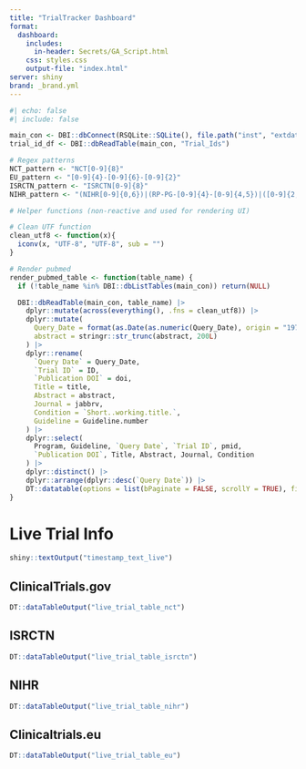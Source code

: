 ```yaml
---
title: "TrialTracker Dashboard"
format: 
  dashboard:
    includes:
      in-header: Secrets/GA_Script.html
    css: styles.css
    output-file: "index.html"
server: shiny
brand: _brand.yml
---
```


```r
#| echo: false
#| include: false

main_con <- DBI::dbConnect(RSQLite::SQLite(), file.path("inst", "extdata", "RSQLite_data", "TrialTracker-db.sqlite"))
trial_id_df <- DBI::dbReadTable(main_con, "Trial_Ids")

# Regex patterns
NCT_pattern <- "NCT[0-9]{8}"
EU_pattern <- "[0-9]{4}-[0-9]{6}-[0-9]{2}"
ISRCTN_pattern <- "ISRCTN[0-9]{8}"
NIHR_pattern <- "(NIHR[0-9]{0,6})|(RP-PG-[0-9]{4}-[0-9]{4,5})|([0-9]{2,3}[/-][0-9]{2,4}[/-][0-9]{2,4})|(^ICA-.*-[0-9]{3})"

# Helper functions (non-reactive and used for rendering UI)

# Clean UTF function
clean_utf8 <- function(x){
  iconv(x, "UTF-8", "UTF-8", sub = "")
}

# Render pubmed
render_pubmed_table <- function(table_name) {
  if (!table_name %in% DBI::dbListTables(main_con)) return(NULL)

  DBI::dbReadTable(main_con, table_name) |>
    dplyr::mutate(across(everything(), .fns = clean_utf8)) |>
    dplyr::mutate(
      Query_Date = format(as.Date(as.numeric(Query_Date), origin = "1970-01-01"), "%Y/%m/%d"),
      abstract = stringr::str_trunc(abstract, 200L)
    ) |>
    dplyr::rename(
      `Query Date` = Query_Date,
      `Trial ID` = ID,
      `Publication DOI` = doi,
      Title = title,
      Abstract = abstract,
      Journal = jabbrv,
      Condition = `Short..working.title.`,
      Guideline = Guideline.number
    ) |>
    dplyr::select(
      Program, Guideline, `Query Date`, `Trial ID`, pmid,
      `Publication DOI`, Title, Abstract, Journal, Condition
    ) |>
    dplyr::distinct() |>
    dplyr::arrange(dplyr::desc(`Query Date`)) |>
    DT::datatable(options = list(bPaginate = FALSE, scrollY = TRUE), filter = "top")
}


```


# Live Trial Info

```r
shiny::textOutput("timestamp_text_live")
```

<div style="height: 80vh;">
::: {.panel-tabset}

## ClinicalTrials.gov

```r
DT::dataTableOutput("live_trial_table_nct")
```

## ISRCTN

```r
DT::dataTableOutput("live_trial_table_isrctn")
```

## NIHR

```r
DT::dataTableOutput("live_trial_table_nihr")
```

## Clinicaltrials.eu

```r
DT::dataTableOutput("live_trial_table_eu")
```

:::
</div>

# Recent Status Changes

**Changes are from 31 days ago**

```r
shiny::textOutput("timestamp_text_recents")
```


<div style="height: 80vh;">
::: {.panel-tabset}

### ClinicalTrials.gov

```r
DT::dataTableOutput("nct_monthly_change")
```

### ISRCTN

```r
DT::dataTableOutput("isrctn_monthly_change")
```

### NIHR

```r
DT::dataTableOutput("nihr_monthly_change")
```

### Clinicaltrials.eu

```r
DT::dataTableOutput("clinicaltrialseu_monthly_change")
```

:::
</div>

# No Changes in Last 6m

```r
shiny::textOutput("timestamp_text_no_changes")
```

<div style="height: 80vh;">
::: {.panel-tabset}

### ClinicalTrials.gov

```r
DT::dataTableOutput("no_change_nct")
```

### ISRCTN

```r
DT::dataTableOutput("no_change_isrctn")
```

### NIHR

```r
DT::dataTableOutput("no_change_nihr")
```

### Clinicaltrials.eu

```r
DT::dataTableOutput("no_change_cteu")
```
:::
</div>

# Pubmed Publications

<div style="height: 80vh;">
::: {.panel-tabset}

### ClinicalTrials.gov

```r
render_pubmed_table("NCT_PM")
```

### ISRCTN

```r
render_pubmed_table("ISRCTN_PM")
```

### NIHR

```r
render_pubmed_table("NIHR_PM")
```

### Clinicaltrials.eu

```r
render_pubmed_table("EU_PM")
```

:::
</div>

# Add/Remove Trials and Trial Comments

::: {.panel-tabset}

### Add Trial

<div style="max-height: 80vh; overflow-y: auto;">

There are two ways to add trials:

1.  Add one at a time, choosing the relevant registry button, completing the guideline number, trial ID, and URL boxes, then pressing 'add trial'.
2.  Add more than one trial at once by uploading a spreadsheet containing relevant details using the 'choose file' box on the next tab.

**Note that Trial ID reference number must be in the correct format. Eg:**

-   Clinicaltrials.gov - "NCT03883230"
-   ISRCTN - "ISRCTN11735271"
-   NIHR - "14-158-02" or "14/158/02" or "RP-PG-0109-10056"
-   Clinicaltrials.eu - "2007-003673-21" (omit the last two letters designating country)

```r

shiny::inputPanel(
  shiny::h3("Add Single Trial"),
  shiny::radioButtons(
    "registry_add",
    label = "",
    choices = c(
      "Clinicaltrials.gov" = "NCT_Ids",
      "ISRCTN" = "ISRCTN_Ids",
      "NIHR" = "NIHR_Ids",
      "Clinicaltrials.eu" = "EU_Ids"
    )
  ),
  shiny::selectInput(
    "guideline_program_add",
    label = "Enter program description",
    choices = c("COVID", "IP", "Other"),
    selected = "COVID"
  ),
  shiny::textInput(
    "guideline_reference_add",
    label = "Enter guideline number(s)",
    placeholder = "e.g. CG179"
  ),
  shiny::textInput("ID_add", label = "Enter Trial ID reference number", placeholder = " e.g. NCT03597750"),
  shiny::textInput("URL_add", label = "Paste URL to trial page in registry", placeholder = "e.g. https://clinicaltrials.gov/ct2/show/NCT03597750"),
  shiny::actionButton("button_add", "Add trial")
)
shiny::mainPanel(shiny::uiOutput("single_result"))

```

</div>

### Add Multiple Trials

<div style="max-height: 80vh; overflow-y: auto;">

```r

shiny::inputPanel(
  shiny::h3("Add Multiple Trials via csv file"),
  shiny::downloadButton("downloadtemplate", label = "Download template"),
  shiny::fileInput(
    "uploadtemplate",
    label = "Upload completed template",
    multiple = FALSE,
    accept = ".csv"
  ),
  shiny::actionButton("button_add_multi", label = "Add trial spreadsheet")
)
shiny::mainPanel(
  shiny::uiOutput("multi_result"),
  shiny::textOutput("multi_error"),
  shiny::textOutput("multi_fail"),
  shiny::textOutput("multi_success")
)

```

</div>

### Remove or Archive Trial

<div style="max-height: 80vh; overflow-y: auto;">

Select relevant registry and trial ID reference number below, along with any comments if archiving.

'Archiving' moves the trial information from the live lists to the relevant archived trials list, where it will no longer be updated. 'Deleting' will remove the trial from the live lists and information will not be stored

```r

shiny::inputPanel(
  shiny::h3("Remove or Archive Trial"),
  shiny::radioButtons(
    "registry_remove",
    label = "Registry",
    choices = c(
      "Clinicaltrials.gov" = "NCT_Ids",
      "ISRCTN" = "ISRCTN_Ids",
      "NIHR" = "NIHR_Ids",
      "Clinicaltrials.eu" = "EU_Ids"
    )
  ),
  shiny::selectInput("ID_remove", label = "Select Trial ID reference number", choices = ""),
  #shiny::textOutput("choices_list"),
  shiny::actionButton("button_delete", "Delete trial"),
  shiny::textInput("comments_archive", "Archive Comments"),
  shiny::actionButton("button_archive", "Archive trial"),
  shiny::downloadButton("button_download_dbs", label = "Download SQLite data")
)

shiny::mainPanel(shiny::textOutput("success_delete"),
                 shiny::textOutput("success_archive"))

```

</div>

### Trial Comments

<div style="max-height: 80vh; overflow-y: auto;">

Select trial and amend comments in the box below

```r

shiny::inputPanel(
  shiny::h3("Add/Amend Trial Comments"),
  shiny::radioButtons(
    "registry_comment",
    label = "Registry",
    choices = c(
      "Clinicaltrials.gov" = "NCT_Ids",
      "ISRCTN" = "ISRCTN_Ids",
      "NIHR" = "NIHR_Ids",
      "Clinicaltrials.eu" = "EU_Ids"
    )
  ),
  shiny::selectInput("ID_comment", label = "Select Trial ID reference number", choices = ""),
  shiny::textAreaInput(
    "trial_comments",
    label = "Comments",
    placeholder = "Trial Comments",
    resize = "both"
  ),
  shiny::actionButton("button_comment", "Amend Comments")
)

shiny::mainPanel(shiny::textOutput("success_comment"))

```

</div>

:::

# Archived Trials

<div style="height: 80vh;">

::: {.panel-tabset}

### ClinicalTrials.gov Archive

```r

DBI::dbReadTable(main_con, "NCT_rxv") |>
  dplyr::mutate(across(.cols = everything(), .fns = clean_utf8),
    `Archive Date` = lubridate::as_date(as.numeric(Query_Date))
  ) |>
  dplyr::select(
    -SeeAlsoLinkURL,
    -Query_Date
  ) |>
  dplyr::select(`Archive Date`,
    everything(),
    `Archiving Comments` = Archiving_Comments
  ) |>
  dplyr::rename(
    "Guideline" = Guideline.number,
    `NCT ID` = NCTId,
    `Org Study ID` = OrgStudyId,
    Title = BriefTitle,
    Status = OverallStatus,
    `Primary Completion Date` = PrimaryCompletionDate,
    `Completion Date` = CompletionDate,
    `Results Submit Date` = ResultsFirstSubmitDate,
    `Results Post Date` = ResultsFirstPostDate,
    `Last Update` = LastUpdatePostDate
  ) |>
  dplyr::distinct() |>
  DT::datatable(options = list(bPaginate = FALSE, scrollY = TRUE), filter = "top")
```

### ISRCTN Archive

```r

DBI::dbReadTable(main_con, "ISRCTN_rxv") |>
  dplyr::mutate(across(.cols = everything(), .fns = clean_utf8),
    `Archive Date` = lubridate::as_date(as.numeric(Query_Date))
  ) |>
  dplyr::select(-Query_Date) |>
  dplyr::select(
    `Archive Date`,
    everything()
  ) |>
  dplyr::rename(
    "Program or Guideline" = Guideline.number,
    `ISRCTN ID` = ISRCTN_No,
    Title = Public_Title,
    `Scientific Title` = Scientific_Title,
    `Recruitment Status` = Recruitment_Status,
    `Results completed date` = Results_date_completed,
    `Results URL` = Results_url_link,
    `Results summary` = Results_summary,
    `Results posted date` = Results_date_posted,
    `Results published date` = Results_date_first_publication,
    `Archiving Comments` = Archiving_Comments
  ) |>
  dplyr::distinct() |>
  DT::datatable(options = list(bPaginate = FALSE, scrollY = TRUE), filter = "top")
```

### NIHR Archive

```r

DBI::dbReadTable(main_con, "NIHR_rxv") |>
  dplyr::mutate(across(.cols = everything(), .fns = clean_utf8),
    `Archive Date` = lubridate::as_date(as.numeric(Query_Date))
  ) |>
  dplyr::select(-Query_Date) |>
  dplyr::select(
    `Archive Date`,
    everything()
  ) |>
  dplyr::rename(
    "Program or Guideline" = Guideline.number,
    `NIHR ID` = project_id,
    `Project Title` = project_title,
    Status = project_status,
    `End Date` = end_date,
    `Archiving Comments` = Archiving_Comments
  ) |>
  dplyr::distinct() |>
  DT::datatable(options = list(bPaginate = FALSE, scrollY = TRUE), filter = "top")
```

### EU Archive

```r

DBI::dbReadTable(main_con, "EU_rxv") |>
  dplyr::select(-a31_title_of_the_trial_for_lay_people_in_easily_understood_ie_nontechnical_language, -EU_Ids) |>
  dplyr::mutate(across(.cols = everything(), .fns = clean_utf8),
    `Archive Date` = lubridate::as_date(as.numeric(Query_Date))
  ) |>
  dplyr::select(-Query_Date) |>
  dplyr::rename(
    "Program or Guideline" = Guideline.number,
    `Clinicaltrials.eu ID` = `X_id`,
    `End of Trial Status` = p_end_of_trial_status,
    Title = a3_full_title_of_the_trial,
    `Abbreviated Title` = a32_name_or_abbreviated_title_of_the_trial_where_available,
    `Sponsor ID` = a41_sponsors_protocol_code_number,
    `Archiving Comments` = Archiving_Comments
  ) |>
  dplyr::distinct() |>
  DT::datatable(options = list(bPaginate = FALSE, scrollY = TRUE), filter = "top")
```

:::

</div>

```r

# Inititalise reactive vals for live trial info tables
nct_data <- shiny::reactiveVal(DBI::dbReadTable(main_con, "NCT"))
isrctn_data <- shiny::reactiveVal(DBI::dbReadTable(main_con, "ISRCTN"))
eu_data <- shiny::reactiveVal(DBI::dbReadTable(main_con, "EU"))
nihr_data <- shiny::reactiveVal(DBI::dbReadTable(main_con, "NIHR"))

# Initialise timestamp 
last_refreshed <- shiny::reactiveVal(file.info("inst/extdata/RSQLite_data/TrialTracker-db.sqlite")$mtime)

# Create output for 'last_updated' timestamp
output$timestamp_text_live <- shiny::renderText({
  paste(
    "🔄 Last refreshed at:",
    format(lubridate::with_tz(last_refreshed(), "UTC"), "%Y-%m-%d %H:%M:%S UTC")
  )
})
output$timestamp_text_recents <- shiny::renderText({
  paste(
    "🔄 Last refreshed at:",
    format(lubridate::with_tz(last_refreshed(), "UTC"), "%Y-%m-%d %H:%M:%S UTC")
  )
})
output$timestamp_text_no_changes <- shiny::renderText({
  paste(
    "🔄 Last refreshed at:",
    format(lubridate::with_tz(last_refreshed(), "UTC"), "%Y-%m-%d %H:%M:%S UTC")
  )
})


# Central refresh function
refresh_all_data <- function() {
  
  #Call Update Script
  trialtracker::download_trial_info_wrapper_no_pm_or_email()

  #Update reactives with new sqlite tables
  nct_data(DBI::dbReadTable(main_con, "NCT"))
  isrctn_data(DBI::dbReadTable(main_con, "ISRCTN"))
  eu_data(DBI::dbReadTable(main_con, "EU"))
  nihr_data(DBI::dbReadTable(main_con, "NIHR"))

  last_refreshed(file.info("inst/extdata/RSQLite_data/TrialTracker-db.sqlite")$mtime)
}



```

```r

# Shared helper for rendering livetrialinfos
render_live_trial_table <- function(data, id_col, ids, rename_list, reorder_cols = NULL, extra_mutate = NULL, extra_filter = NULL) {
  data_filtered <- if (is.function(extra_filter)) extra_filter(data) else data

  date_added_df <- data_filtered |>
    dplyr::summarise(`Date Added` = lubridate::as_date(min(Query_Date - 1L)), .by = {{ id_col }})

  processed <- data_filtered |>
    dplyr::filter({{ id_col }} %in% ids) |>
    dplyr::left_join(date_added_df, by = rlang::as_string(rlang::ensym(id_col))) |>
    dplyr::slice_max(Query_Date, n = 1L, with_ties = TRUE) |>
    dplyr::select(-Query_Date) |>
    dplyr::mutate(across(.cols = everything(), .fns = clean_utf8))

  if (is.function(extra_mutate)) processed <- extra_mutate(processed)

  processed <- processed |>
    dplyr::rename(!!!rename_list)

  if (!is.null(reorder_cols)) {
    processed <- processed |>
      dplyr::select(dplyr::all_of(reorder_cols))
  }

  processed |>
    dplyr::arrange(desc(`Date Added`)) |>
    dplyr::distinct()
}

# Live trial status tables
output$live_trial_table_nct <- DT::renderDT({
  
  req(main_con, trial_id_df, nct_data())

  render_live_trial_table(
    data = nct_data(),
    id_col = NCTId,
    ids = trial_id_df$NCT_Ids,
    rename_list = c(
      Guideline = "Guideline.number",
      `NCT ID` = "NCTId",
      `Org Study ID` = "OrgStudyId",
      Title = "BriefTitle",
      Status = "OverallStatus",
      `Primary Completion Date` = "PrimaryCompletionDate",
      `Completion Date` = "CompletionDate",
      `Results Submit Date` = "ResultsFirstSubmitDate",
      `Results Post Date` = "ResultsFirstPostDate",
      `Last Update` = "LastUpdatePostDate"
    ),
    reorder_cols = c("Program", "Guideline", "Date Added", "NCT ID", "Org Study ID", "Title", "Status",
                     "Primary Completion Date", "Completion Date", "Results Submit Date", "Results Post Date", "Last Update"),
    extra_mutate = ~ dplyr::mutate(., across(PrimaryCompletionDate:LastUpdatePostDate,
                                ~ lubridate::as_date(lubridate::parse_date_time(., c("ymd", "bdy"), truncated = 1))))
  )
}, options = list(bPaginate = FALSE, scrollY = TRUE), filter = "top")
output$live_trial_table_isrctn <- DT::renderDT({
  
  req(main_con, trial_id_df, isrctn_data())

  render_live_trial_table(
    data = isrctn_data(),
    id_col = ISRCTN_No,
    ids = trial_id_df$ISRCTN_Ids,
    rename_list = c(
      Guideline = "Guideline.number",
      `ISRCTN ID` = "ISRCTN_No",
      Title = "Public_Title",
      `Scientific Title` = "Scientific_Title",
      `Recruitment Status` = "Recruitment_Status",
      `Results URL` = "Results_url_link",
      `Results summary` = "Results_summary"
    ),
    reorder_cols = c("Program", "Guideline", "Date Added", "URL", "ISRCTN ID", "Title", "Acronym",
                     "Scientific Title", "Recruitment Status", "Results URL", "Results summary",
                     "Results_date_completed", "Results_date_posted", "Results_date_first_publication", "Comments"),
    extra_mutate = ~ dplyr::mutate(.,
      `Results_date_completed` = lubridate::dmy(Results_date_completed),
      `Results_date_posted` = lubridate::dmy(Results_date_posted),
      `Results_date_first_publication` = lubridate::dmy(Results_date_first_publication)
    )
  )
}, options = list(bPaginate = FALSE, scrollY = TRUE), filter = "top")
output$live_trial_table_nihr <- DT::renderDT({
  
  req(main_con, trial_id_df, nihr_data())

  render_live_trial_table(
    data = nihr_data(),
    id_col = project_id,
    ids = trial_id_df$NIHR_Ids,
    rename_list = c(
      Guideline = "Guideline.number",
      `NIHR ID` = "project_id",
      `Project Title` = "project_title",
      Status = "project_status",
      `End Date` = "end_date"
    ),
    reorder_cols = c("Program", "Guideline", "Date Added", "NIHR ID", "Project Title", "Status", "End Date", "Comments"),
    extra_filter = ~ dplyr::mutate(., project_id_filter = stringr::str_replace_all(project_id, "[^\\d]", "")) |>
                   dplyr::filter(project_id_filter %in% stringr::str_replace_all(trial_id_df$NIHR_Ids, "[^\\d]", "")) |>
                   dplyr::select(-project_id_filter)
  )
}, options = list(bPaginate = FALSE, scrollY = TRUE), filter = "top")
output$live_trial_table_eu <- DT::renderDT({
  
  req(main_con, trial_id_df, eu_data())

  render_live_trial_table(
    data = eu_data(),
    id_col = EU_Ids,
    ids = trial_id_df$EU_Ids,
    rename_list = c(
      Guideline = "Guideline.number",
      `Clinicaltrials.eu ID` = "X_id",
      `End of Trial Status` = "p_end_of_trial_status",
      Title = "a3_full_title_of_the_trial",
      `Abbreviated Title` = "a32_name_or_abbreviated_title_of_the_trial_where_available",
      `Sponsor ID` = "a41_sponsors_protocol_code_number"
    ),
    reorder_cols = c("Program", "Guideline", "Date Added", "Clinicaltrials.eu ID", "Title",
                     "Abbreviated Title", "End of Trial Status", "Sponsor ID", "Comments"),
    extra_filter = ~ dplyr::mutate(., short_id = stringr::str_sub(X_id, 1L, 14L)) |>
                   dplyr::filter(short_id %in% trial_id_df$EU_Ids) |>
                   dplyr::select(-short_id, -a31_title_of_the_trial_for_lay_people_in_easily_understood_ie_nontechnical_language, -EU_Ids)
  )
}, options = list(bPaginate = FALSE, scrollY = TRUE), filter = "top")

```

```r

# Variable for cutoff date (31 days)
cutoff_date <- Sys.Date() - 31L

# Helper function to generate old and new dfs for changes
get_new_old_df <- function(data, id_col, ids) {
  new_df <- data |>
    dplyr::filter({{ id_col }} %in% ids) |>
    dplyr::slice_max(Query_Date, n = 1L, with_ties = TRUE)

  old_df <- data |>
    dplyr::filter(Query_Date <= cutoff_date, {{ id_col }} %in% ids) |>
    dplyr::slice_max(Query_Date, n = 1L, with_ties = TRUE)

  list(new = new_df, old = old_df)
}

# Recent Status Changes Tables
output$nct_monthly_change <- DT::renderDT({
  
  req(main_con, trial_id_df, nct_data())

  dfs <- get_new_old_df(nct_data(), NCTId, trial_id_df$NCT_Ids)

  compareDF::compare_df(
    dfs$new,
    dfs$old,
    group_col = c("Guideline.number", "NCTId"),
    exclude = c("Query_Date", "Comments", "Condition", "BriefTitle", "Acronym", "PrimaryCompletionDate", "ResultsFirstSubmitDate", "SeeAlsoLinkURL"),
    stop_on_error = FALSE
  )$comparison_df |>
    dplyr::left_join(dfs$new |> dplyr::select(BriefTitle, Program, Guideline.number, URL, NCTId, Condition, ResultsFirstSubmitDate, Acronym, Comments),
                     by = c("Program", "Guideline.number", "URL", "NCTId")) |>
    dplyr::mutate(
      URL2 = paste0("https://clinicaltrials.gov/ct2/show/", NCTId),
      Title = stringr::str_trunc(BriefTitle, 80L),
      Condition = stringr::str_trunc(Condition, 30L)
    ) |>
    dplyr::mutate(across(everything(), .fns = clean_utf8)) |>
    dplyr::mutate(across(c(CompletionDate:LastUpdatePostDate),
                         ~ lubridate::as_date(lubridate::parse_date_time(.x, c("ymd", "bdy"), truncated = 1L)))) |>
    dplyr::select(Change = chng_type, Program, Guideline = Guideline.number, URL = URL2, Acronym, Title, Condition,
                  Status = OverallStatus, `Completion Date` = CompletionDate,
                  `Results Submit Date` = ResultsFirstSubmitDate,
                  `Last Update Date` = LastUpdatePostDate, Comments) |>
    dplyr::distinct()
}, options = list(bPaginate = FALSE, scrollY = TRUE), filter = "top")
output$isrctn_monthly_change <- DT::renderDT({
  
  req(main_con, trial_id_df, isrctn_data())

  dfs <- get_new_old_df(isrctn_data(), ISRCTN_No, trial_id_df$ISRCTN_Ids)

  compareDF::compare_df(
    dfs$new,
    dfs$old,
    group_col = c("Guideline.number", "ISRCTN_No"),
    exclude = c("Query_Date", "Comments"),
    stop_on_error = FALSE
  )$comparison_df |>
    dplyr::left_join(dfs$new) |>
    dplyr::mutate(
      Title = stringr::str_trunc(Scientific_Title, 75L),
      across(everything(), .fns = clean_utf8),
      Results_date_completed = lubridate::dmy(Results_date_completed),
      Results_date_posted = lubridate::dmy(Results_date_posted),
      Results_date_first_publication = lubridate::dmy(Results_date_first_publication)
    ) |>
    dplyr::select(Change = chng_type, Program, Guideline = Guideline.number, URL, Acronym, Title,
                  Status = Recruitment_Status, `Results URL` = Results_url_link, `Results Summary` = Results_summary,
                  `Results Completed` = Results_date_completed, `Results Posted` = Results_date_posted,
                  `Results Published` = Results_date_first_publication) |>
    dplyr::distinct()
}, options = list(bPaginate = FALSE, scrollY = TRUE), filter = "top")
output$nihr_monthly_change <- DT::renderDT({
  
  req(main_con, trial_id_df, nihr_data())

  trial_ids <- stringr::str_replace_all(trial_id_df$NIHR_Ids, "[^\\d]", "")

  dfs <- get_new_old_df(
    nihr_data() |> dplyr::mutate(project_id_filter = stringr::str_replace_all(project_id, "[^\\d]", "")),
    project_id_filter,
    trial_ids
  )

  dfs <- lapply(dfs, function(df) df |> dplyr::select(-project_id_filter))

  compareDF::compare_df(
    dfs$new,
    dfs$old,
    group_col = c("Guideline.number", "project_id"),
    exclude = c("Query_Date", "Comments"),
    stop_on_error = FALSE
  )$comparison_df |>
    dplyr::left_join(dfs$new) |>
    dplyr::mutate(
      Title = stringr::str_trunc(project_title, 90L),
      across(everything(), .fns = clean_utf8)
    ) |>
    dplyr::select(
      Change = chng_type,
      Program,
      Guideline = Guideline.number,
      URL,
      `NIHR ID` = project_id,
      Title,
      Status = project_status,
      `End Date` = end_date
    ) |>
    dplyr::distinct()
}, options = list(bPaginate = FALSE, scrollY = TRUE), filter = "top")
output$clinicaltrialseu_monthly_change <- DT::renderDT({
  
  req(main_con, trial_id_df, eu_data())

  dfs <- get_new_old_df(eu_data(), EU_Ids, trial_id_df$EU_Ids)

  compareDF::compare_df(
    dfs$new,
    dfs$old,
    group_col = c("Guideline.number", "EU_Ids"),
    exclude = c("Query_Date", "Comments"),
    stop_on_error = FALSE
  )$comparison_df |>
    dplyr::left_join(dfs$new) |>
    dplyr::mutate(
      Title = stringr::str_trunc(a3_full_title_of_the_trial, 90L),
      across(everything(), .fns = clean_utf8)
    ) |>
    dplyr::select(
      Change = chng_type,
      Program,
      Guideline = Guideline.number,
      URL,
      `EU ID` = EU_Ids,
      Status = p_end_of_trial_status,
      Acronym = a32_name_or_abbreviated_title_of_the_trial_where_available,
      Title
    ) |>
    dplyr::distinct()
}, options = list(bPaginate = FALSE, scrollY = TRUE), filter = "top")

```

```r

# Shared helper for no-change tables
generate_nochange_table <- function(data, id_col, rename_list, drop_cols = NULL, reorder_cols = NULL, date_cols = NULL, extra_mutate = NULL) {
  req(data)

  max_date <- max(data$Query_Date, na.rm = TRUE)
  old_date <- max_date - months(6L)

  current <- dplyr::filter(data, Query_Date == max_date)
  old <- dplyr::filter(data, Query_Date == old_date)

  date_added <- data |>
    dplyr::summarise(`Date Added` = lubridate::as_date(min(Query_Date - 1L)), .by = {{ id_col }})

  joined <- dplyr::inner_join(current, old, by = names(current)[2:(ncol(current) - 1)], keep = FALSE) |>
    dplyr::select(-contains(".x"), -contains(".y")) |>
    dplyr::left_join(date_added, by = rlang::as_string(rlang::ensym(id_col))) |>
    dplyr::mutate(across(.cols = everything(), .fns = clean_utf8))

  if (!is.null(date_cols)) {
    joined <- joined |>
      dplyr::mutate(across(all_of(date_cols), ~ lubridate::as_date(lubridate::parse_date_time(.x, c("ymd", "bdy", "dmy"), truncated = 1))))
  }

  if (is.function(extra_mutate)) {
    joined <- extra_mutate(joined)
  }

  if (!is.null(drop_cols)) {
    joined <- dplyr::select(joined, -dplyr::any_of(drop_cols))
  }

  joined <- joined |>
    dplyr::rename(!!!rename_list)

  if (!is.null(reorder_cols)) {
    joined <- dplyr::select(joined, dplyr::all_of(reorder_cols))
  }

  joined |>
    dplyr::distinct()
}

# Tables
output$no_change_nct <- DT::renderDT({
  generate_nochange_table(
    data = nct_data(),
    id_col = NCTId,
    rename_list = c(
      "Guideline" = "Guideline.number",
      `NCT ID` = "NCTId",
      `Org Study ID` = "OrgStudyId",
      Title = "BriefTitle",
      Status = "OverallStatus",
      `Primary Completion Date` = "PrimaryCompletionDate",
      `Completion Date` = "CompletionDate",
      `Results Submit Date` = "ResultsFirstSubmitDate",
      `Results Post Date` = "ResultsFirstPostDate",
      `Last Update` = "LastUpdatePostDate"
    ),
    drop_cols = "SeeAlsoLinkURL",
    reorder_cols = c("Program", "Guideline", "Date Added", "NCT ID", "Org Study ID", "Title", "Status",
                     "Primary Completion Date", "Completion Date", "Results Submit Date", "Results Post Date", "Last Update"),
    date_cols = c("PrimaryCompletionDate", "CompletionDate", "ResultsFirstSubmitDate", "ResultsFirstPostDate", "LastUpdatePostDate")
  )
}, options = list(bPaginate = FALSE, scrollY = TRUE), filter = "top")
output$no_change_isrctn <- DT::renderDT({
  generate_nochange_table(
    data = isrctn_data(),
    id_col = ISRCTN_No,
    rename_list = c(
      "Guideline" = "Guideline.number",
      `ISRCTN ID` = "ISRCTN_No",
      Title = "Public_Title",
      `Scientific Title` = "Scientific_Title",
      `Recruitment Status` = "Recruitment_Status",
      `Results completed date` = "Results_date_completed",
      `Results URL` = "Results_url_link",
      `Results summary` = "Results_summary",
      `Results posted date` = "Results_date_posted",
      `Results published date` = "Results_date_first_publication"
    ),
    reorder_cols = c("Program", "Guideline", "Date Added", "ISRCTN ID", "Title", "Scientific Title",
                     "Recruitment Status", "Results URL", "Results summary",
                     "Results completed date", "Results posted date", "Results published date"),
    extra_mutate = ~ dplyr::mutate(.,
      Results_date_completed = lubridate::dmy(Results_date_completed),
      Results_date_posted = lubridate::dmy(Results_date_posted),
      Results_date_first_publication = lubridate::dmy(Results_date_first_publication)
    )
  )
}, options = list(bPaginate = FALSE, scrollY = TRUE), filter = "top")
output$no_change_nihr <- DT::renderDT({
  generate_nochange_table(
    data = nihr_data(),
    id_col = project_id,
    rename_list = c(
      "Guideline" = "Guideline.number",
      `NIHR ID` = "project_id",
      `Project Title` = "project_title",
      Status = "project_status",
      `End Date` = "end_date"
    ),
    reorder_cols = c("Program", "Guideline", "Date Added", "NIHR ID", "Project Title", "Status", "End Date")
  )
}, options = list(bPaginate = FALSE, scrollY = TRUE), filter = "top")
output$no_change_cteu <- DT::renderDT({
  generate_nochange_table(
    data = eu_data() |> dplyr::select(-a31_title_of_the_trial_for_lay_people_in_easily_understood_ie_nontechnical_language, -EU_Ids),
    id_col = X_id,
    rename_list = c(
      "Guideline" = "Guideline.number",
      `Clinicaltrials.eu ID` = "X_id",
      `End of Trial Status` = "p_end_of_trial_status",
      Title = "a3_full_title_of_the_trial",
      `Abbreviated Title` = "a32_name_or_abbreviated_title_of_the_trial_where_available",
      `Sponsor ID` = "a41_sponsors_protocol_code_number"
    ),
    reorder_cols = c("Program", "Guideline", "Date Added", "Clinicaltrials.eu ID", "Title",
                     "Abbreviated Title", "End of Trial Status", "Sponsor ID")
  )
}, options = list(bPaginate = FALSE, scrollY = TRUE), filter = "top")

```

```r

#### Functionality to add / remove / archive /comment

### ADD SINGLE TRIAL
  
# SQL template for adding single trial
sql_add <-
  "INSERT INTO Trial_Ids ([Program], [Guideline.number], [URL], [?registry]) VALUES (?program_value, ?Guideline_Reference, ?URL, ?ID)"

# Reactive to create SQL statement to add single trial
exp_add <- shiny::reactive({
  DBI::sqlInterpolate(
    main_con,
    sql_add,
    registry = DBI::SQL(input$registry_add),
    program_value = input$guideline_program_add,
    Guideline_Reference = input$guideline_reference_add,
    URL = stringr::str_trim(input$URL_add),
    ID = stringr::str_trim(input$ID_add)
  )
})

# Single trial add logic
shiny::observeEvent(input$button_add, {
  valid_id_check <- stringr::str_detect(input$ID_add, paste(c(NCT_pattern, EU_pattern, ISRCTN_pattern, NIHR_pattern), collapse = "|"))

  if (valid_id_check) {
    shinybusy::show_modal_spinner(spin = "semipolar", color = "#344feb", text = "Adding Trial - please wait while the dashboard refreshes in background....")

    DBI::dbExecute(main_con, exp_add())

    refresh_all_data()

    shinybusy::remove_modal_spinner()

    output$single_result <- shiny::renderUI({
      shiny::HTML(as.character(div(
        style = "color: green;",
        "Trial Added!"
      )))
    })
  } else if (!valid_id_check) {
    output$single_result <- shiny::renderUI({
      shiny::HTML(as.character(div(
        style = "color: red;",
        "Error - Invalid trial ID reference number, please check ID against the above approved formats"
      )))
    })
  }
})

## ADD MULTIPLE TRIALS

# Function to allow downloading of template
output$downloadtemplate <- shiny::downloadHandler(
  filename = function() {
    "trialuploadtemplate.csv"
  },
  content = function(file) {
    readr::write_csv(
      readr::read_csv("trialuploadtemplate.csv",
        col_types = readr::cols(.default = readr::col_character())
      ),
      file,
      na = ""
    )
  }
)

# Reactive for multiple uploads
to_add <- shiny::reactive({
  inFile <- input$uploadtemplate
  upload <- readr::read_csv(file = inFile$datapath, col_types = cols(.default = col_character()))
})

# Multiple upload logic
shiny::observeEvent(input$uploadtemplate, {
  NCT_check <- stringr::str_detect(tidyr::replace_na(to_add()$NCT_Ids, ""), NCT_pattern)
  EU_check <- stringr::str_detect(tidyr::replace_na(to_add()$EU_Ids, ""), EU_pattern)
  ISRCTN_check <- stringr::str_detect(tidyr::replace_na(to_add()$ISRCTN_Ids, ""), ISRCTN_pattern)
  NIHR_check <- stringr::str_detect(tidyr::replace_na(to_add()$NIHR_Ids, ""), NIHR_pattern)
  Valid_ID <- {
    NCT_check | EU_check | ISRCTN_check | NIHR_check
  }
  
  errors <- which(!Valid_ID)

  ## Commented out as only used for debugging
  # output$errors <- shiny::renderText({
  #   paste0("errors = ", as.character(errors))
  # })
  # output$errors_length <- shiny::renderText({
  #   paste0("errors_length = ", as.character(length(errors)))
  # })

  if (length(errors) > 0L) {
    output$multi_result <- shiny::renderText({
      shiny::HTML(as.character(div(
        style = "color: red;",
        paste(
          "ERROR - Missing or incorrect Trial ID on line(s)", as.character(errors),
          ", please correct these IDs and reupload the file"
        )
      )))
    })
  } else if (length(errors) == 0L) {
    output$multi_result <- shiny::renderText({
      shiny::HTML(as.character(div(
        style = "color: green;",
        "File has passed input checks and is ready for upload"
      )))
    })
  }
})
shiny::observeEvent(input$button_add_multi, {
  NCT_check <- stringr::str_detect(tidyr::replace_na(to_add()$NCT_Ids, ""), NCT_pattern)
  EU_check <- stringr::str_detect(tidyr::replace_na(to_add()$EU_Ids, ""), EU_pattern)
  ISRCTN_check <- stringr::str_detect(tidyr::replace_na(to_add()$ISRCTN_Ids, ""), ISRCTN_pattern)
  NIHR_check <- stringr::str_detect(tidyr::replace_na(to_add()$NIHR_Ids, ""), NIHR_pattern)
  Valid_ID <- {
    NCT_check | EU_check | ISRCTN_check | NIHR_check
  }
  multi_errors <- which(!Valid_ID)

  ## Commented out as only used for debugging
  # output$multi_errors <- shiny::renderText({
  #   paste0("multi_errors = ", as.character(multi_errors))
  # })
  # output$multi_errors_length <- shiny::renderText({
  #   paste0("multi_errors_length = ", as.character(length(multi_errors)))
  # })

  if (length(multi_errors) == 0L) {
    shinybusy::show_modal_spinner(spin = "semipolar", color = "#344feb", text = "Adding Trials - please wait while the dashboard refreshes in background....")

    DBI::dbAppendTable(main_con, "Trial_Ids", to_add())

    refresh_all_data()

    shinybusy::remove_modal_spinner()

    output$multi_result <- shiny::renderText({
      shiny::HTML(as.character(div(
        style = "color: green;",
        "Multiple Trials Added! - please refresh browser to see trial details on Live Trial Info tab"
      )))
    })
  } else if (length(multi_errors) > 0L) {
    output$multi_result <- shiny::renderText({
      shiny::HTML(as.character(div(
        style = "color: red;",
        "Error - Please correct errors in trial ID numbers on upload sheet before resubmitting"
      )))
    })
  }
})

#### REMOVE OR ARCHIVE TRIALS

# SQL template for deleting trial id from Trial_Ids
sql_delete <- "DELETE FROM Trial_Ids WHERE ?ColID = ?ID_Selected"

# Reactive to pull id to insert into SQL delete request
exp_delete <- shiny::reactive({
  DBI::sqlInterpolate(
    main_con,
    sql_delete,
    ColID = DBI::SQL(dplyr::case_when(
      input$registry_remove == "NIHR_Ids" ~ "REPLACE(REPLACE(NIHR_Ids, '-', ''),'/','')",
      TRUE ~ input$registry_remove
    )),
    ID_Selected = if (input$registry_remove == "NIHR_Ids") {
      stringr::str_replace_all(input$ID_remove, "(/)|(-)", "")
    } else {
      input$ID_remove
    }
  )
})

# Render output [used in debugging when enabled in UI]
output$exp_delete <- shiny::renderText(exp_delete())

#Delete logic
shiny::observeEvent(input$button_delete, {
  shinybusy::show_modal_spinner(spin = "semipolar", color = "#344feb", text = "Deleting Trial - please wait while the dashboard refreshes in background....")

  DBI::dbExecute(main_con, exp_delete())

  refresh_all_data()

  shinybusy::remove_modal_spinner()

  output$success_delete <- shiny::renderText("Trial Deleted! Refresh browser for this to update on the live trial lists")
})

#Update remove list
shiny::observeEvent(input$registry_remove, {
  choices_list <- DBI::dbReadTable(main_con, "Trial_Ids") |>
    dplyr::select(ids = input$registry_remove) |>
    tidyr::drop_na() |>
    dplyr::arrange(stringr::str_remove_all(ids, "[A-Z]|-")) |> 
    dplyr::pull(ids)
  
  shiny::updateSelectInput(session, "ID_remove", choices = choices_list)
  
  #output$choices_list <- shiny::renderText(choices_list)
  
})

# SQL template for SQL archive select statement
sql_archive <- "SELECT * FROM ?Orig_Table WHERE ?ColID = ?ID_Selected"

# Reactive for pulling id to insert into SQL archiving request
exp_archive_pull <- shiny::reactive({
  DBI::sqlInterpolate(
    main_con,
    sql_archive,
    Orig_Table = DBI::SQL(stringr::str_sub(input$registry_remove, end = -5L)),
    ColID = DBI::SQL(dplyr::case_when(
      input$registry_remove == "NCT_Ids" ~ "NCTId",
      input$registry_remove == "NIHR_Ids" ~ "REPLACE(REPLACE(project_id,'-',''),'/','')",
      input$registry_remove == "ISRCTN_Ids" ~ "ISRCTN_No",
      input$registry_remove == "EU_Ids" ~ "EU_Ids"
    )),
    ID_Selected = if (input$registry_remove == "NIHR_Ids") {
      stringr::str_replace_all(input$ID_remove, "(/)|(-)", "")
    } else {
      input$ID_remove
    }
  )
})

# Render output [used in debugging when enabled in UI]
output$exp_archive <- shiny::renderText(exp_archive_pull())

#Archive logic
shiny::observeEvent(input$button_archive, {
  shinybusy::show_modal_spinner(spin = "semipolar", color = "#344feb", text = "Archiving Trial - please wait while the dashboard refreshes in background....")

  pulled_trial_data <- DBI::dbGetQuery(main_con, exp_archive_pull()) |>
    dplyr::slice_max(Query_Date) |>
    dplyr::mutate("Archiving_Comments" = stringr::str_remove(paste(Comments, as.character(input$comments_archive), collapse = " "), "NA"))

  # write to db (append)
  DBI::dbWriteTable(main_con, paste0(stringr::str_sub(input$registry_remove, end = -5L), "_rxv"), pulled_trial_data, append = TRUE)

  DBI::dbExecute(main_con, exp_delete())

  refresh_all_data()

  shinybusy::remove_modal_spinner()

  # return some success message
  output$success_archive <- shiny::renderText("Trial Successfully Archived. It should disappear from live lists and appear in archive on browser refresh")
})

### TRIAL COMMENTS

# Update comment choice list
shiny::observeEvent(input$registry_comment, {
  choices_list <- DBI::dbReadTable(main_con, "Trial_Ids") |>
    dplyr::select(ids = input$registry_comment) |>
    tidyr::drop_na() |>
    dplyr::arrange(stringr::str_remove_all(ids, "[A-Z]|-")) |> 
    dplyr::pull(ids)

  shiny::updateSelectInput(session, "ID_comment", choices = choices_list)
})

# SQL template for pulling comments
sql_comments_pull <- "SELECT Comments FROM ?Orig_Table WHERE [?ColID] = ?comment_id AND Query_Date IN (SELECT max(Query_Date) FROM ?Orig_Table)"

# Reactive to generate SQL code based on template
exp_comment_pull <- shiny::reactive({
  DBI::sqlInterpolate(
    main_con,
    sql_comments_pull,
    Orig_Table = DBI::SQL(stringr::str_sub(input$registry_comment, end = -5L)),
    ColID = DBI::SQL(dplyr::case_when(
      input$registry_comment == "NCT_Ids" ~ "NCTId",
      input$registry_comment == "NIHR_Ids" ~ "project_id",
      input$registry_comment == "ISRCTN_Ids" ~ "ISRCTN_No",
      input$registry_comment == "EU_Ids" ~ "EU_Ids"
    )),
    comment_id = input$ID_comment
  )
})

pulled_comments <- shiny::reactive({
  DBI::dbGetQuery(main_con, exp_comment_pull()) |> as.character()
})

# Rendering of queries (for debugging if inserted into UI)
output$comment_sql <- shiny::renderText(exp_comment_pull())
output$fetch_comment_SQL <- shiny::renderText(pulled_comments())

# Comment logic
shiny::observeEvent(input$ID_comment, {
  updateTextAreaInput(session, "trial_comments", value = pulled_comments())
})

shiny::observeEvent(input$button_comment, {
  # Add spinner
  shinybusy::show_modal_spinner(spin = "semipolar", color = "#344feb", text = "Amending Comments - please wait while the dashboard refreshes in background....")

  # Take contents of button
  comment_text <- input$trial_comments

  # Derive SQL to insert into table
  comment_insert_sql <- "UPDATE ?TabID SET Comments = ?comment_text WHERE ?ID_name == ?id_no"

  update_comment_sql <-
    DBI::sqlInterpolate(main_con,
      comment_insert_sql,
      TabID = DBI::SQL(stringr::str_sub(input$registry_comment, end = -5L)),
      comment_text = comment_text,
      ID_name = DBI::SQL(dplyr::case_when(
        input$registry_comment == "NCT_Ids" ~ "NCTId",
        input$registry_comment == "NIHR_Ids" ~ "project_id",
        input$registry_comment == "ISRCTN_Ids" ~ "ISRCTN_No",
        input$registry_comment == "EU_Ids" ~ "EU_Ids"
      )),
      id_no = input$ID_comment
    )

  # Action SQL
  DBI::dbExecute(main_con, update_comment_sql)

  # Remove spinner
  shinybusy::remove_modal_spinner()

  # return some success message
  output$success_comment <- shiny::renderText("Comments Successfully Updated - please refresh dashboard to see updated comments")
  })

# Server code for 'download SQLite databases' button
  
# Function to allow downloading of files
output$button_download_dbs <- shiny::downloadHandler(
  filename = function() {
    paste0("databases-", Sys.Date(), ".zip")
  },
  content = function(file) {
    # Create the zip file
    zip::zipr(
      file,
      files = c("Trialtracker-db.sqlite", "EU_temp_db.sqlite"),
      root = "inst\\extdata\\RSQLite_data\\",
      recurse = FALSE,
      include_directories = FALSE
    )
  }
)

```

